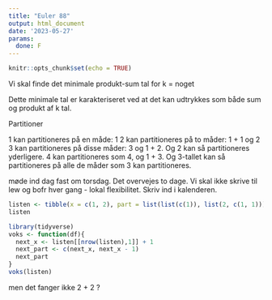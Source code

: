 ```yaml
---
title: "Euler 88"
output: html_document
date: '2023-05-27'
params:
  done: F
---
```


```r
knitr::opts_chunk$set(echo = TRUE)
```

Vi skal finde det minimale produkt-sum tal for k = noget

Dette minimale tal er karakteriseret ved at det kan udtrykkes som både sum og 
produkt af k tal. 

Partitioner

1 kan partitioneres på en måde: 1
2 kan partitioneres på to måder: 1 + 1 og 2
3 kan partitioneres på disse måder: 3 og 1 + 2. Og 2 kan så partitioneres yderligere.
4 kan partitioneres som 4, og 1 + 3. Og 3-tallet kan så partitioneres på alle de
måder som 3 kan partitioneres.

møde ind dag fast om torsdag. Det overvejes to dage. 
Vi skal ikke skrive til lew og bofr hver gang - lokal flexibilitet. Skriv ind
i kalenderen. 


```r
listen <- tibble(x = c(1, 2), part = list(list(c(1)), list(2, c(1, 1))))
listen
```

```r
library(tidyverse)
voks <- function(df){
  next_x <- listen[[nrow(listen),1]] + 1
  next_part <- c(next_x, next_x - 1)
  next_part
}
voks(listen)

```

men det fanger ikke 2 + 2 ?